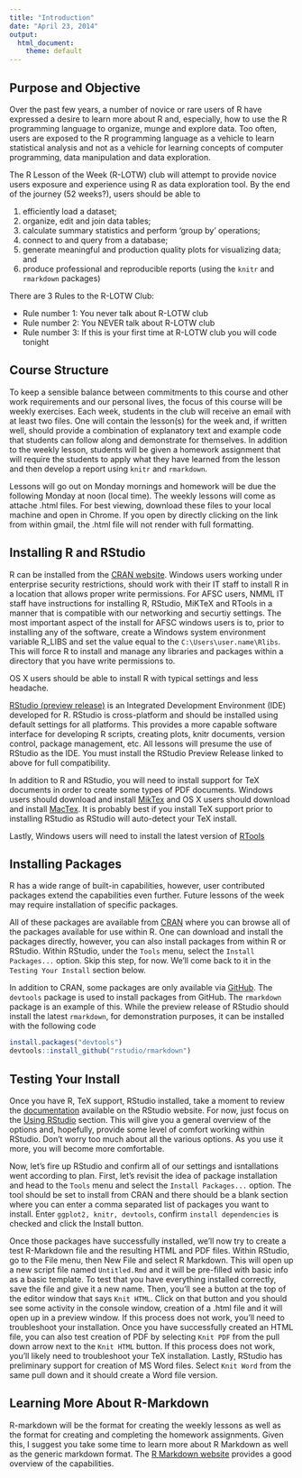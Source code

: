 ```yaml
---
title: "Introduction"
date: "April 23, 2014"
output:
  html_document:
    theme: default
---
```


## Purpose and Objective

Over the past few years, a number of novice or rare users of R have expressed a desire to learn more about R and, especially, how to use the R programming language to organize, munge and explore data. Too often, users are exposed to the R programming language as a vehicle to learn statistical analysis and not as a vehicle for learning concepts of computer programming, data manipulation and data exploration.

The R Lesson of the Week (R-LOTW) club will attempt to provide novice users exposure and experience using R as data exploration tool. By the end of the journey (52 weeks?), users should be able to 

1) efficiently load a dataset; 
2) organize, edit and join data tables; 
3) calculate summary statistics and perform 'group by' operations; 
4) connect to and query from a database; 
5) generate meaningful and production quality plots for visualizing data; and 
6) produce professional and reproducible reports (using the `knitr` and `rmarkdown` packages)

<!--more-->

There are 3 Rules to the R-LOTW Club:

- Rule number 1: You never talk about R-LOTW club
- Rule number 2: You NEVER talk about R-LOTW club
- Rule number 3: If this is your first time at R-LOTW club you will code tonight

## Course Structure

To keep a sensible balance between commitments to this course and other work requirements and our personal lives, the focus of this course will be weekly exercises. Each week, students in the club will receive an email with at least two files. One will contain the lesson(s) for the week and, if written well, should provide a combination of explanatory text and example code that students can follow along and demonstrate for themselves. In addition to the weekly lesson, students will be given a homework assignment that will require the students to apply what they have learned from the lesson and then develop a report using `knitr` and `rmarkdown`.

Lessons will go out on Monday mornings and homework will be due the following Monday at noon (local time). The weekly lessons will come as attache .html files. For best viewing, download these files to your local machine and open in Chrome. If you open by directly clicking on the link from within gmail, the .html file will not render with full formatting.

## Installing R and RStudio

R can be installed from the [CRAN website](http://cran.us.r-project.org/). Windows users working under enterprise security restrictions, should work with their IT staff to install R in a location that allows proper write permissions. For AFSC users, NMML IT staff have instructions for installing R, RStudio, MiKTeX and RTools in a manner that is compatible with our networking and securtiy settings. The most important aspect of the install for AFSC windows users is to, prior to installing any of the software, create a Windows system environment variable R_LIBS and set the value equal to the `C:\Users\user.name\Rlibs`. This will force R to install and manage any libraries and packages within a directory that you have write permissions to.

OS X users should be able to install R with typical settings and less headache.

[RStudio (preview release)](http://www.rstudio.com/ide/download/preview) is an Integrated Development Environment (IDE) developed for R. RStudio is cross-platform and should be installed using default settings for all platforms. This provides a more capable software interface for developing R scripts, creating plots, knitr documents, version control, package management, etc. All lessons will presume the use of RStudio as the IDE. You must install the RStudio Preview Release linked to above for full compatibility.

In addition to R and RStudio, you will need to install support for TeX documents in order to create some types of PDF documents. Windows users should download and install [MikTex](http://miktex.org/download) and OS X users should download and install [MacTex](http://tug.org/mactex/downloading.html). It is probably best if you install TeX support prior to installing RStudio as RStudio will auto-detect your TeX install.

Lastly, Windows users will need to install the latest version of [RTools](http://cran.r-project.org/bin/windows/Rtools)

## Installing Packages

R has a wide range of built-in capabilities, however, user contributed packages extend the capabilities even further. Future lessons of the week may require installation of specific packages.

All of these packages are available from [CRAN](http://cran.us.r-project.org/web/packages/available_packages_by_name.html) where you can browse all of the packages available for use within R. One can download and install the packages directly, however, you can also install packages from within R or RStudio. Within RStudio, under the `Tools` menu, select the `Install Packages...` option. Skip this step, for now. We'll come back to it in the `Testing Your Install` section below.

In addition to CRAN, some packages are only available via [GitHub](http://github.com). The `devtools` package is used to install packages from GitHub. The `rmarkdown` package is an example of this. While the preview release of RStudio should install the latest `rmarkdown`, for demonstration purposes, it can be installed with the following code

```r
install.packages("devtools")
devtools::install_github("rstudio/rmarkdown")
```

## Testing Your Install

Once you have R, TeX support, RStudio installed, take a moment to review the [documentation](https://support.rstudio.com/hc/en-us/categories/200035113-Documentation) available on the RStudio website. For now, just focus on the [Using RStudio](https://support.rstudio.com/hc/en-us/sections/200107586-Using-RStudio) section. This will give you a general overview of the options and, hopefully, provide some level of comfort working within RStudio. Don't worry too much about all the various options. As you use it more, you will become more comfortable.

Now, let's fire up RStudio and confirm all of our settings and isntallations went according to plan. First, let's revisit the idea of package installation and head to the `Tools` menu and select the `Install Packages...` option. The tool should be set to install from CRAN and there should be a blank section where you can enter a comma separated list of packages you want to install. Enter `ggplot2, knitr, devtools`, confirm `install dependencies` is checked and click the Install button. 

Once those packages have successfully installed, we'll now try to create a test R-Markdown file and the resulting HTML and PDF files. Within RStudio, go to the File menu, then New File and select R Markdown. This will open up a new script file named `Untitled.Rmd` and it will be pre-filled with basic info as a basic template. To test that you have everything installed correctly, save the file and give it a new name. Then, you'll see a button at the top of the editor window that says `Knit HTML`. Click on that button and you should see some activity in the console window, creation of a .html file and it will open up in a preview window. If this process does not work, you'll need to troubleshoot your installation. Once you have successfully created an HTML file, you can also test creation of PDF by selecting `Knit PDF` from the pull down arrow next to the `Knit HTML` button. If this process does not work, you'll likely need to troubleshoot your TeX installation. Lastly, RStudio has preliminary support for creation of MS Word files. Select `Knit Word` from the same pull down and it should create a Word file version.

## Learning More About R-Markdown

R-markdown will be the format for creating the weekly lessons as well as the format for creating and completing the homework assignments. Given this, I suggest you take some time to learn more about R Markdown as well as the generic markdown format. The [R Markdown website](http://rmarkdown.rstudio.com/) provides a good overview of the capabilities.
